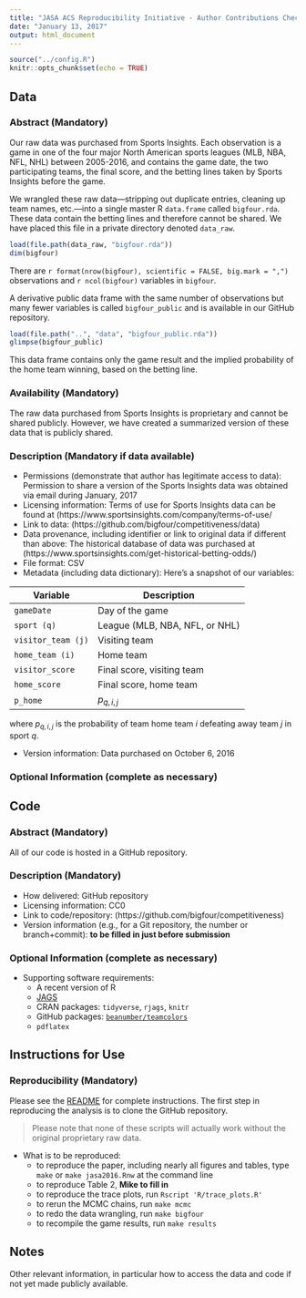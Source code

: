 ```yaml
---
title: "JASA ACS Reproducibility Initiative - Author Contributions Checklist Form"
date: "January 13, 2017"
output: html_document
---
```


```r
source("../config.R")
knitr::opts_chunk$set(echo = TRUE)
```


## Data

### Abstract (Mandatory)
Our raw data was purchased from Sports Insights. Each observation is a game in one of the four major North American sports leagues (MLB, NBA, NFL, NHL) between 2005-2016, and contains the game date, the two participating teams, the final score, and the betting lines taken by Sports Insights before the game. 

We wrangled these raw data---stripping out duplicate entries, cleaning up team names, etc.---into a single master R `data.frame` called `bigfour.rda`. These data contain the betting lines and therefore cannot be shared. We have placed this file in a private directory denoted `data_raw`.

```r
load(file.path(data_raw, "bigfour.rda"))
dim(bigfour)
```

There are `r format(nrow(bigfour), scientific = FALSE, big.mark = ",")` observations and `r ncol(bigfour)` variables in `bigfour`.

A derivative public data frame with the same number of observations but many fewer variables is called `bigfour_public` and is available in our GitHub repository. 

```r
load(file.path("..", "data", "bigfour_public.rda"))
glimpse(bigfour_public)
```

This data frame contains only the game result and the implied probability of the home team winning, based on the betting line. 

### Availability (Mandatory)

The raw data purchased from Sports Insights is proprietary and cannot be shared publicly. However, we have created a summarized version of these data that is publicly shared. 

### Description (Mandatory if data available)

- Permissions (demonstrate that author has legitimate access to data): Permission to share a version of the Sports Insights data was obtained via email during January, 2017
- Licensing information: Terms of use for Sports Insights data can be found at (https://www.sportsinsights.com/company/terms-of-use/
- Link to data: (https://github.com/bigfour/competitiveness/data)
- Data provenance, including identifier or link to original data if different than above: The historical database of data was purchased at (https://www.sportsinsights.com/get-historical-betting-odds/)
- File format: CSV
- Metadata (including data dictionary): Here's a snapshot of our variables:

Variable | Description
------------- | -------------
`gameDate` | Day of the game
`sport (q)` | League (MLB, NBA, NFL, or NHL)
`visitor_team (j)` | Visiting team 
`home_team (i)` | Home team 
`visitor_score` | Final score, visiting team
`home_score` | Final score, home team
`p_home` | $p_{q,i,j}$

where $p_{q,i,j}$ is the probability of team home team $i$ defeating away team $j$ in sport $q$. 

- Version information: Data purchased on October 6, 2016

### Optional Information (complete as necessary) 

## Code

### Abstract (Mandatory)
All of our code is hosted in a GitHub repository. 

### Description (Mandatory)

- How delivered: GitHub repository
- Licensing information: CC0
- Link to code/repository: (https://github.com/bigfour/competitiveness)
- Version information (e.g., for a Git repository, the number or branch+commit): **to be filled in just before submission**

### Optional Information (complete as necessary) 

- Supporting software requirements:
    - A recent version of R
    - [JAGS](http://mcmc-jags.sourceforge.net/)
    - CRAN packages: `tidyverse`, `rjags`, `knitr`
    - GitHub packages: [`beanumber/teamcolors`](https://github.com/beanumber/teamcolors)
    - `pdflatex`

## Instructions for Use

### Reproducibility (Mandatory)

Please see the [README](https://github.com/bigfour/competitiveness/blob/master/README.md) for complete instructions. The first step in reproducing the analysis is to clone the GitHub repository. 

> Please note that none of these scripts will actually work without the original proprietary raw data. 

- What is to be reproduced:
    - to reproduce the paper, including nearly all figures and tables, type `make` or `make jasa2016.Rnw` at the command line
    - to reproduce Table 2, **Mike to fill in**
    - to reproduce the trace plots, run `Rscript 'R/trace_plots.R'`
    - to rerun the MCMC chains, run `make mcmc`
    - to redo the data wrangling, run `make bigfour`
    - to recompile the game results, run `make results`


## Notes

Other relevant information, in particular how to access the data and code if not yet made publicly available.